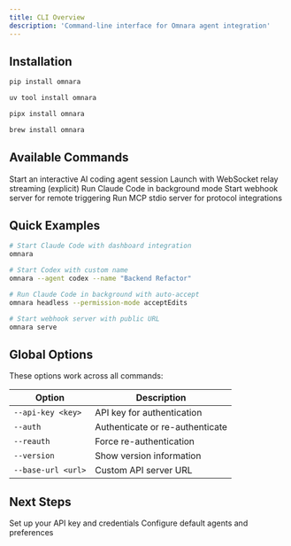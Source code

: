 ```yaml
---
title: CLI Overview
description: 'Command-line interface for Omnara agent integration'
---
```


## Installation

<CodeGroup>

```bash pip
pip install omnara
```

```bash uv
uv tool install omnara
```

```bash pipx
pipx install omnara
```

```bash homebrew
brew install omnara
```

</CodeGroup>

## Available Commands

<CardGroup cols={2}>
  <Card
    title="omnara"
    icon="terminal"
    href="/cli/commands/default"
  >
    Start an interactive AI coding agent session
  </Card>
  <Card
    title="omnara terminal"
    icon="desktop"
    href="/cli/commands/terminal"
  >
    Launch with WebSocket relay streaming (explicit)
  </Card>
  <Card
    title="omnara headless"
    icon="ghost"
    href="/cli/commands/headless"
  >
    Run Claude Code in background mode
  </Card>
  <Card
    title="omnara serve"
    icon="server"
    href="/cli/commands/serve"
  >
    Start webhook server for remote triggering
  </Card>
  <Card
    title="omnara mcp"
    icon="plug"
    href="/cli/commands/mcp"
  >
    Run MCP stdio server for protocol integrations
  </Card>
</CardGroup>

## Quick Examples

<CodeGroup>

```bash Claude Code
# Start Claude Code with dashboard integration
omnara
```

```bash Codex
# Start Codex with custom name
omnara --agent codex --name "Backend Refactor"
```

```bash Headless
# Run Claude Code in background with auto-accept
omnara headless --permission-mode acceptEdits
```

```bash Webhook Server
# Start webhook server with public URL
omnara serve
```

</CodeGroup>

## Global Options

These options work across all commands:

| Option | Description |
|--------|-------------|
| `--api-key <key>` | API key for authentication |
| `--auth` | Authenticate or re-authenticate |
| `--reauth` | Force re-authentication |
| `--version` | Show version information |
| `--base-url <url>` | Custom API server URL |

## Next Steps

<CardGroup cols={2}>
  <Card
    title="Authentication"
    icon="key"
    href="/authentication"
  >
    Set up your API key and credentials
  </Card>
  <Card
    title="Agent Configuration"
    icon="gear"
    href="/cli/agents"
  >
    Configure default agents and preferences
  </Card>
</CardGroup>
